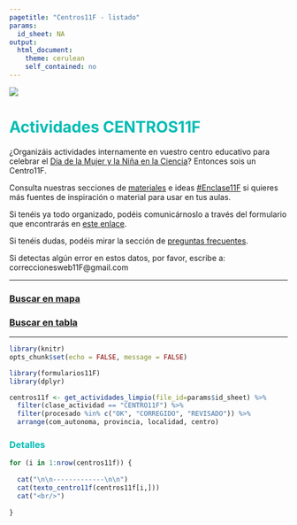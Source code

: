 ---
pagetitle: "Centros11F - listado"
params:
  id_sheet: NA
output: 
  html_document: 
    theme: cerulean
    self_contained: no
---


![](https://raw.githubusercontent.com/11defebrero/assets/main/images/banner11F.png)


<style type="text/css">

h1 {
  color: #00BCB4;
}
h2 {
  color: #00BCB4;
}
h3 {
  color: #00BCB4;
}
h4 {
  color: #00BCB4;
}
h5 {
  color: #00BCB4;
}
li {
  color: #00BCB4;
}
</style>



# Actividades CENTROS11F


¿Organizáis actividades internamente en vuestro centro educativo para celebrar el [Día de la Mujer y la Niña en la Ciencia](https://11defebrero.org/)? Entonces sois un Centro11F.

Consulta nuestras secciones de [materiales](https://11defebrero.org/materiales/) e ideas [#Enclase11F](https://11defebrero.org/centros-educativos/ideas-enclase11f/) si quieres más fuentes de inspiración o material para usar en tus aulas.

Si tenéis ya todo organizado, podéis comunicárnoslo a través del formulario que encontrarás en [este enlace](https://11defebrero.org/quieres-anunciar-una-charla-o-actividad/).

Si tenéis dudas, podéis mirar la sección de [preguntas frecuentes](https://11defebrero.org/preguntas-frecuentes/).

Si detectas algún error en estos datos, por favor, escribe a: correccionesweb11F@gmail.com



-------------

### [Buscar en mapa](centros11f_mapa_tabla.html#mapa-centros11F){target="_blank"}

### [Buscar en tabla](centros11f_mapa_tabla.html#tabla-centros11F){target="_blank"}


-------------



```{r include=FALSE}
library(knitr)
opts_chunk$set(echo = FALSE, message = FALSE)
```

```{r include=FALSE}
library(formularios11F)
library(dplyr)
```

```{r include=FALSE}

centros11f <- get_actividades_limpio(file_id=params$id_sheet) %>% 
  filter(clase_actividad == "CENTRO11F") %>% 
  filter(procesado %in% c("OK", "CORREGIDO", "REVISADO")) %>% 
  arrange(com_autonoma, provincia, localidad, centro)

```



### Detalles

```{r results='asis'}

for (i in 1:nrow(centros11f)) {
  
  cat("\n\n-------------\n\n")
  cat(texto_centro11f(centros11f[i,]))
  cat("<br/>")
  
}


```

